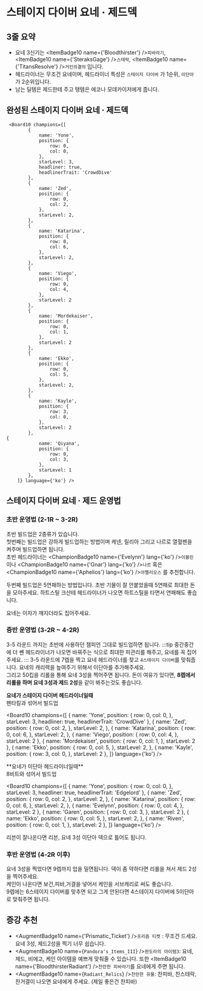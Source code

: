 # 스테이지 다이버 요네 · 제드덱

## 3줄 요약
- 요네 3신기는 <ItemBadge10 name={'Bloodthirster'} />`피바라기`, <ItemBadge10 name={'SteraksGage'} />`스테락`, <ItemBadge10 name={'TitansResolve'} />`거인의결의` 입니다.
- 헤드라이너는 무조건 요네이며, 헤드라이너 특성은 `스테이지 다이버` 가 1순위, `이단아` 가 2순위입니다.
- 남는 딜템은 제드한테 주고 탱템은 에코나 모데카이저에게 줍니다.

## 완성된 스테이지 다이버 요네 · 제드덱

     <Board10 champions={[
            {
                name: 'Yone',
                position: {
                    row: 0,
                    col: 0,
                },
                starLevel: 3,
                headliner: true,
                headlinerTrait: 'CrowdDive'
            },
            {
                name: 'Zed',
                position: {
                    row: 0,
                    col: 2,
                },
                starLevel: 2,
            },
            {
                name: 'Katarina',
                position: {
                    row: 0,
                    col: 6,
                },
                starLevel: 2,
            },
            {
                name: 'Viego',
                position: {
                    row: 0,
                    col: 4,
                },
                starLevel: 2
            },
            {
                name: 'Mordekaiser',
                position: {
                    row: 0,
                    col: 1,
                },
                starLevel: 2
            },
            {
                name: 'Ekko',
                position: {
                    row: 0,
                    col: 5,
                },
                starLevel: 2,
            },
            {
                name: 'Kayle',
                position: {
                    row: 3,
                    col: 0,
                },
                starLevel: 2
            },
    {
                name: 'Qiyana',
                position: {
                    row: 0,
                    col: 3,
                },
                starLevel: 1
            },
        ]} language={'ko'} />

## 스테이지 다이버 요네 · 제드 운영법

### 초반 운영법 (2-1R ~ 3-2R)

초반 빌드업은 2종류가 있습니다. <br />
첫번째는 빌드업은 강하게 빌드업하는 방법이며 케넨, 릴리아 그리고 나르로 열혈펜을 켜주며 빌드업하면 됩니다. <br />
초반 헤드라이너는 <ChampionBadge10 name={'Evelynn'} lang={'ko'} />`이블린` 이나 <ChampionBadge10 name={'Gnar'} lang={'ko'} />`나르` 혹은 <ChampionBadge10 name={'Aphelios'} lang={'ko'} />`아펠리오스` 를 추천합니다.

두번째 빌드업은 5연패하는 방법입니다. 초반 기물이 잘 안붙었을때 5연패로 최대한 돈을 모아주세요. 하트스틸 크산테 헤드라이너가 나오면 하트스틸을 타면서 연패해도 좋습니다.

요네는 이자가 깨지더라도 집어주세요.

### 중반 운영법 (3-2R ~ 4-2R)

3-5 라운드 까지는 초반에 사용하던 챔피언 그대로 빌드업하면 됩니다.
:::tip
중간중간에 더 쏀 헤드라이너가 나오면 바꿔주는 식으로 최대한 피관리를 해주고, 요네를 꼭 집어주세요.
:::
3-5 라운드에 7렙을 찍고 요네 헤드라이너를 찾고 `4스테이지 다이버`를 맞춰줍니다. 요네의 캐리력을 높여주기 위해서 이단아를 추가해주세요. <br />
그리고 50킵을 리롤을 통해 요네 3성을 찍어주면 됩니다. 돈이 여유가 있다면, **8렙에서 리롤을 하며 요네 3성과 제드 2성**을 같이 봐주는것도 좋습니다.

**요네가 스테이지 다이버 헤드라이너일때** <br/>
펜타킬과 섞어서 빌드업

<Board10 champions={[
{
name: 'Yone',
position: {
row: 0,
col: 0,
},
starLevel: 3,
headliner: true,
headlinerTrait: 'CrowdDive'
},
{
name: 'Zed',
position: {
row: 0,
col: 2,
},
starLevel: 2,
},
{
name: 'Katarina',
position: {
row: 0,
col: 6,
},
starLevel: 2,
},
{
name: 'Viego',
position: {
row: 0,
col: 4,
},
starLevel: 2
},
{
name: 'Mordekaiser',
position: {
row: 0,
col: 1,
},
starLevel: 2
},
{
name: 'Ekko',
position: {
row: 0,
col: 5,
},
starLevel: 2,
},
{
name: 'Kayle',
position: {
row: 3,
col: 0,
},
starLevel: 2
},
]} language={'ko'} />

<Gap />
<Gap />
**요네가 이단아 헤드라이너일때** <br />
8비트와 섞어서 빌드업

<Board10 champions={[
  {
    name: 'Yone',
    position: {
      row: 0,
      col: 0,
    },
    starLevel: 3,
    headliner: true,
    headlinerTrait: 'Edgelord'
  },
  {
    name: 'Zed',
    position: {
      row: 0,
      col: 2,
    },
    starLevel: 2,
  },
  {
    name: 'Katarina',
    position: {
      row: 0,
      col: 6,
    },
    starLevel: 2,
  },
  {
    name: 'Evelynn',
    position: {
      row: 0,
      col: 4,
    },
    starLevel: 2
  },
  {
    name: 'Garen',
    position: {
      row: 0,
      col: 3,
    },
    starLevel: 2
  },
  {
    name: 'Ekko',
    position: {
      row: 0,
      col: 5,
    },
    starLevel: 2,
  },
  {
    name: 'Riven',
    position: {
      row: 0,
      col: 1,
    },
    starLevel: 2
  },
]} language={'ko'} />

리븐이 잘나온다면 리븐, 요네 3성 이단아 덱으로 틀어도 됩니다.

### 후반 운영법 (4-2R 이후)

요네 3성을 찍었다면 9렙까지 업을 밀면됩니다. 덱이 좀 약하다면 리롤을 쳐서 제드 2성을 찍어주세요. <br />
케인이 나온다면 보건,피바,거결을 넣어서 케인을 서브캐리로 써도 좋습니다. <br />
9렙에는 6스테이지 다이버를 맞추면 되고 그게 안된다면 4스테이지 다이버에 5이단아로 맞춰주면 됩니다.


## 증강 추천

- <AugmentBadge10 name={'Prismatic_Ticket'} />`프리즘 티켓` : 무조건 드세요. 요네 3성, 제드2성을 찍기 너무 쉽습니다.
- <AugmentBadge10 name={`Pandora's_Items_III`} />`판도라의 아이템3`: 요네, 제드, 비에고, 케인 아이템을 예쁘게 맞춰줄 수 있습니다. 또한 <ItemBadge10 name={'BloodthirsterRadiant'} />`찬란한 피바라기`를 요네에게 주면 됩니다.
- <AugmentBadge10 name={`Radiant_Relics`} />`찬란한 유물`: 찬피바, 찬스테락, 찬거결이 나오면 요네에게 주세요. (제일 좋은건 찬피바)